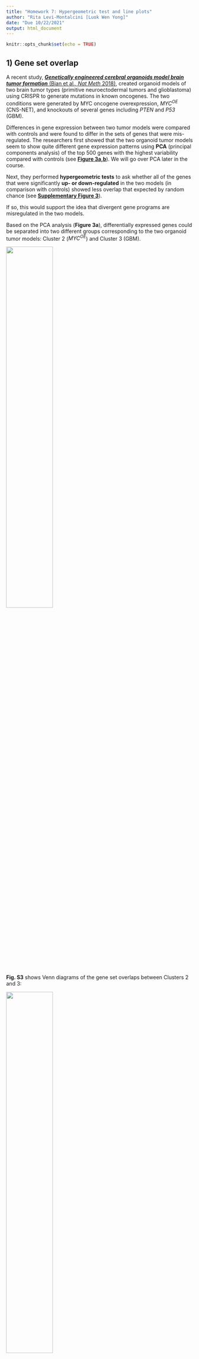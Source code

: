 ```yaml
---
title: "Homework 7: Hypergeometric test and line plots"
author: "Rita Levi-Montalcini [Luok Wen Yong]"
date: "Due 10/22/2021"
output: html_document
---
```


```r
knitr::opts_chunk$set(echo = TRUE)
```


## 1) Gene set overlap

A recent study, [***Genetically engineered cerebral organoids model brain tumor formation*** (Bian et al., *Nat Meth* 2018)](https://www.nature.com/articles/s41592-018-0070-7),
created organoid models of two brain tumor types (primitive neuroectodermal
tumors and glioblastoma) using CRISPR to generate mutations in known oncogenes. 
The two conditions were generated by MYC oncogene overexpression, *MYC^OE^* (CNS-NET), and knockouts of several genes including *PTEN* and *P53* (GBM).

Differences in gene expression between two tumor models were compared with controls
and were found to differ in the sets of genes that were mis-regulated. 
The researchers first showed that the two organoid tumor models seem to show quite different
gene expression patterns using **PCA** (principal components analysis) of the top 500
genes with the highest variability compared with controls (see [**Figure 3a,b**](https://www.nature.com/articles/s41592-018-0070-7/figures/3)). 
We will go over PCA later in the course.

Next, they performed **hypergeometric tests** to ask whether all of the genes that 
were significantly **up- or down-regulated** in the two models (in comparison with 
controls) showed less overlap that expected by random chance (see [**Supplementary Figure 3**](https://www.nature.com/articles/s41592-018-0070-7/figures/9)).

If so, this would support the idea that divergent gene programs are misregulated 
in the two models.

Based on the PCA analysis (**Figure 3a**), differentially expressed genes could be separated into two different groups corresponding to the two organoid tumor models: Cluster 2 (*MYC^OE^*) and Cluster 3 (GBM).

![](HW7_data/Bian_Fig3a.png){width=50%}

**Fig. S3** shows Venn diagrams of the gene set overlaps between Clusters 2 and 3:

![](HW7_data/Bian_FigS3a.png){width=50%}

Your question is whether the differentially expressed genes in these two clusters overlap by **less** than expected by chance. Here we will focus on just the **up-regulated genes**. How will you set up the problem?


### a) Expected gene set overlap based on independence

In total, 4034 genes were up-regulated in at least one of the organoid tumor models (vs. controls). The rest of the numbers you will need are shown in the Venn diagrams in Fig. S3. A framework for organizing the data has been set up below to help get you started.

```r
## Up-regulated genes ======================================================== #
## 4034 genes up-regulated in either experiment (vs control)

# ol.obs =  # overlap
# A =       # total size of Cluster 2 (Set A = bigger set)
# B =       # total size of Cluster 3 (Set B = smaller set)
# N =       # total genes up-regulated in both experiments
# 

ol.obs = 92
A = 2155 + 92  
B = 203 + 92
N = 4034

# # What is the expected overlap based on the null hypothesis of independence?
# ol.exp = 
# ol.exp

ol.exp = A * B / N
ol.exp

```


### b) Hypergeometric test

Find a p-value for the observed overlap with a hypergeometric test using `dhyper` and `pyhper`. Remember, you are looking for less overlap than expected between the two sets (is this the lower tail or the upper tail?).

First, look up the documentation on these functions.
```r
#lookup the function
?dhyper
?phyper
```

Here are some additional tips to help you figure out how to parameterize the functions:

+ $x$: this is the observed overlap
+ $m$: pick one gene set, call this Set A
+ $n$: this is the total number of genes NOT in Set A (out of all the up-regulated genes)
+ $k$: the other set (Set B)
  +  Note that the maximum possible size of the overlap would be the total size of the smaller gene set (which cluster is that here?)
  + It does not really matter which set you choose to use for $m$ or $k$; the p-value will be the same either way.

```r
## p-value using hypergeometric test ========================================= #

# using CDF function
phyper(ol.obs, B, N - B, A) #1.001302e-18

# using PDF function
#we want the "lower.tail"
sum(dhyper(0:ol.obs, B, N - B, A )) 
```


### c) Fisher's Exact Test

The hypergeometric test is equivalent to a one-tailed Fisher's test (but it is 
actually more efficient in R). Use a Fisher's test to make the same comparison as above. Here are some helpful hints:

+ You want to perform a one-sided test for more extreme values than the ones observed, given all possible combinations of values "conditioned on fixed margins" (which tail are you looking for here?).
+ Make a contingency table: orientation is arbitrary, but by convention put the categories "of interest" first.
  + Put the overlap in the top left cell (*a*, a.k.a. $x_{11}$).
  + Put the remainder of the A and B sets (minus the overlap) in the right (*b*, $x_{12}$) and bottom left (*c*, $x_{21}$) cells.
  + Put the remainder of the up-regulated genes in (*d*, $x_{22}$).

```r
## with Fisher's exact test ================================================== #
A.not.B = A-ol.obs
B.not.A = B-ol.obs
N.not.AB = N - B - A + ol.obs  # same as: N - B - A.not.B
contingency.table = rbind(c(ol.obs, A.not.B),
                          c(B.not.A, N.not.AB))
rownames(contingency.table) = c("Overlap","Set A")
colnames(contingency.table) = c("Set B","Others")
contingency.table
fisher.test(contingency.table, alternative="less")
fisher.test(contingency.table, alternative="less")$p.value #1.001302e-18

```

### d) How do the p-values compare?

```r
# the P-values are the same for the both the fisher's test and the hypergeometric test. 
```


## 2) Line plots: Mean, SD, SEM

Please read the short article *Error bars (Nat Meth 2013)* provided with this assignment.

### a) What is the difference between the standard error (SEM) of the mean and standard deviation?  
```r
#Standard deviation measure the spread of the data in relation to the mean. 
#Standard error of the mean shows the dispersion of samples means around the population mean. It reflects the uncertainty of the measurement of the mean. 
```

### b) What are some common misconceptions about interpreting error bars?
```r
# Standard deviation is the measurement of the spread of data around mean, it is NOT a measurement of the error in the measurement. 
# The view where "sem error bar overlap - no significant different" is incorrect - this is dependent on the sample size measured.  
# A common misconception about CIs is an expectation that a CI captures the mean of a second sample drawn from the same population with a CI% chance. Because CI position and size vary with each sample, this chance is actually lower. 
#The errors bar for small samples sizes are not always robust and may not be statistically informative. 
```

## 3) Cancer metabolism

In the paper [***Metabolic competition in the tumor microenvironment is a driver of cancer progression*** (Chang et al., *Cell* 2015)](https://www.ncbi.nlm.nih.gov/pmc/articles/PMC4864363/), the authors use mouse models to demonstrate that in cancers, T cells are metabolically restricted by tumor glucose consumption, ultimately allowing tumor progression. The authors use line graphs in **Figure 4B**:

![](HW7_data/Chang_Fig4B.png){width=60%}

### a) What question were the researchers trying to answer in this Figure?
```r
# The authors are trying to answer whether the different treatments (different colors) has an effect on the tumor diameter over time.  
```

### b) How many replicates were performed, and what do the error bars represent?
```r
# For each treatment, there are 3 or more replicates. The error bar represents the standard error of the mean. 
```

### c) Do you think this an appropriate way to represent the data? Why or why not, and how would you try to represent them?
```r
# NO , not a good way. 
# In terms of using the error bars, i think using the SEM is not very good as the sample size is very small, and the error bars are not informative. I will just plot the individual data points on the graph instead of representing using the error bars. 
```
    

## 4) Spindle dynamics in evolution

The paper [***Stoichiometric interactions explain spindle dynamics and scaling across 100 million years of nematode evolution*** (Farhadifar et al., *eLife* 2020)](https://elifesciences.org/articles/55877) explores spindle dynamics in *C. elegans* using a combination of imaging methods and QTL mapping of intercross lines. Below is reproduced Figure 3 from this article:

![](HW7_data/Farhadifar_Fig3.jpg){width=80%}

### a) What question were the researchers trying to answer in this figure?
```r
# Is the variation in the final spindle length overtime affected by the genes(gpr-1, par-2) that are mapped to the QTL loci(QTL1, QTL2)?
```

### b) Panels C and D

About how many data points are there for each line? What do the error bars represent? Would you change anything about the way the data are represented?
```r
# 500 for each QTL analysis, a lot of data points. 
#error bars represent standard error.
#I will plot a violin plot just to "spread out" the clumped/stacked points in the middle. 
```

### c) Panels E and F

What is being plotted? What do the shaded areas represent, and why do you think the researchers chose to display the variation in their measurements in this way? Would you have done anything differently?
```r
# 
#Plotted: Change in length of spindle over time for control and knockdown experiments. 
#Shaded areas represent the standard deviation. 
#With Standard deviation, what you show is the spread of the sampled data around the mean, This way of showing the error bar will give you an idea of the magnitude of the sample?
#No, will not change it, this looks good enough. 

```


## 5) Line plots with SD or SEM

How would you plot similar graphs in R showing SD or SEM? The dataset "HW7_data.csv" contains eight replicate measurements across 20 timepoints (0-190 seconds) for a control and a treatment condition. The data are the raw (non-normalized) values used to generate the plots in Figure 6A from 
[Cipriani et al., eLife 2021](https://elifesciences.org/articles/60833).

### a) Calculate the mean, SD, SEM

Load the dataset and use the `dplyr` package to reformat it as follows:

+ Group the data by treatment and time (hint: use `group_by()`).
+ Add 3 new columns to the data frame containing group summaries for the mean, SEM, and SD (hint: use `summarise()`).
+ Add 4 new columns containing the upper and lower limits for the SEM and the SD.
  
```r
#library(dplyr)
HW7_data = read.csv("/Users/lwyong/Desktop/LW Yong NYU/Biostat 2021 Fall/Week 7 /HW7/XDASI-2021-HW7/HW7_data/HW7_data.csv", header = T)
head(HW7_data)

se <- function(x) sd(x)/sqrt(length(x))

library(dplyr)

HW7.data = HW7_data %>%
  group_by(TREATMENT,time) %>%
  summarise(mean = mean(Values), sd = sd(Values), SEM = se(Values)) %>%
  mutate (upper_sem = mean + SEM, lower_sem = mean - SEM, upper_sd= mean + sd, lower_sd = mean - sd)
HW7.data

```
    

### b) Line plot with discrete error bars showing SD

Use `ggplot2` to create a line graph to plot the mean, with discrete error bars representing the standard deviation.

+ Map the data to time (x-axis) and mean (y-axis), and use color to indicate the treatment.
+ Use a line for the geom layer.
+ Add the error bars using `geom_errorbar()` (look this up to see how to add the upper and lower boundaries). Don't forget to map the color to the treatment.
+ Add axis labels for the time (in seconds) and the values (as "Relative fluorescence").

```r
#library(ggplot2)
library(ggplot2)
#with SD for error bars
Q <- ggplot(data = HW7.data, 
       mapping = aes(x = time, y = mean))+
  geom_line(aes(col=TREATMENT)) +
  geom_errorbar(aes(ymin = lower_sd, ymax = upper_sd, col=TREATMENT), width = 5.0) +
  labs(x = "time(in seconds)", y = "Relative fluorescence")
Q

```


### c) Line plot with shaded regions showing SEM

Use `ggplot2` to create a line graph to plot the mean, with a shaded area representing the standard error of the mean. This plot will use almost the exact same code as the last graph, except you will use `geom_ribbon()` to display the upper and lower bounds of the SEM.
      
```r
R2 <- ggplot(data = HW7.data, 
       mapping = aes(x = time, y = mean))+
  geom_line(aes(col=TREATMENT)) +
  geom_ribbon(mapping=aes(x=time, ymin=lower_sem, ymax=upper_sem, fill=TREATMENT), alpha=0.5) +
  labs(x = "time(in seconds)", y = "Relative fluorescence")
R2
```


### d) Which representation do you think is most effective for these data? What would you choose to do?
```r
# the 1st graph is better, at least with SD error bars, you can tell the range/dispersion of the sampled data. At least you can tell if there is any sort of overlap between the control and treatment, although it might not show anything is statistically significant. This gives you a sense of the spread of the sampled data (control or treatment) and gives you an idea of the magnitude of the sampled data.
```

